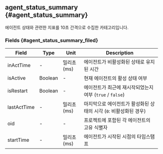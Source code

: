 ## agent_status_summary {#agent_status_summary}

에이전트 상태와 관련한 지표를 10초 간격으로 수집한 카테고리입니다.

### Fields {#agent_status_summary_filed}

<Xclude product="server,kubernetes">

<div className="c4-20-10-10-60">

| Field       | Type    | Unit       | Description                                       |
| ----------- | ------- | ---------- | ------------------------------------------------- |
| inActTime   | -       | 밀리초(ms)   | 에이전트가 비활성화된 상태로 유지된 시간                    |
| isActive    | Boolean | -          | 현재 에이전트의 활성 상태 여부                            |
| isRestart   | Boolean | -          | 에이전트가 최근에 재시작되었는지 여부 (`true` / `false`)    |
| lastActTime | -       | 밀리초(ms)   | 마지막으로 에이전트가 활성화된 상태의 시각 (`0`: 비활성화된 경우)|
| oid         | -       | -          | 프로젝트에 포함된 각 에이전트의 고유 식별자                  |
| startTime   | -       | 밀리초(ms)   | 에이전트가 시작된 시점의 타임스탬프                        |

</div>

</Xclude>
